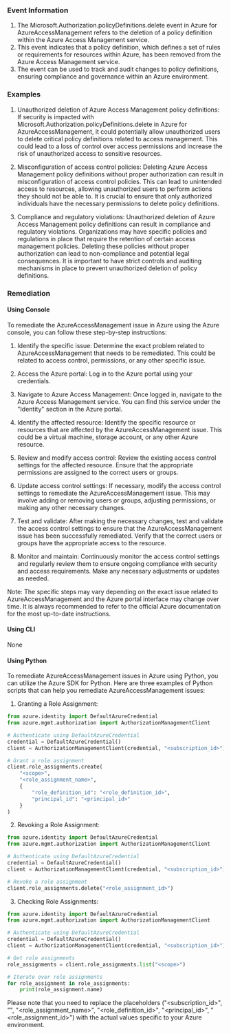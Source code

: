 
### Event Information

1. The Microsoft.Authorization.policyDefinitions.delete event in Azure for AzureAccessManagement refers to the deletion of a policy definition within the Azure Access Management service.
2. This event indicates that a policy definition, which defines a set of rules or requirements for resources within Azure, has been removed from the Azure Access Management service.
3. The event can be used to track and audit changes to policy definitions, ensuring compliance and governance within an Azure environment.


### Examples

1. Unauthorized deletion of Azure Access Management policy definitions: If security is impacted with Microsoft.Authorization.policyDefinitions.delete in Azure for AzureAccessManagement, it could potentially allow unauthorized users to delete critical policy definitions related to access management. This could lead to a loss of control over access permissions and increase the risk of unauthorized access to sensitive resources.

2. Misconfiguration of access control policies: Deleting Azure Access Management policy definitions without proper authorization can result in misconfiguration of access control policies. This can lead to unintended access to resources, allowing unauthorized users to perform actions they should not be able to. It is crucial to ensure that only authorized individuals have the necessary permissions to delete policy definitions.

3. Compliance and regulatory violations: Unauthorized deletion of Azure Access Management policy definitions can result in compliance and regulatory violations. Organizations may have specific policies and regulations in place that require the retention of certain access management policies. Deleting these policies without proper authorization can lead to non-compliance and potential legal consequences. It is important to have strict controls and auditing mechanisms in place to prevent unauthorized deletion of policy definitions.

### Remediation

#### Using Console

To remediate the AzureAccessManagement issue in Azure using the Azure console, you can follow these step-by-step instructions:

1. Identify the specific issue: Determine the exact problem related to AzureAccessManagement that needs to be remediated. This could be related to access control, permissions, or any other specific issue.

2. Access the Azure portal: Log in to the Azure portal using your credentials.

3. Navigate to Azure Access Management: Once logged in, navigate to the Azure Access Management service. You can find this service under the "Identity" section in the Azure portal.

4. Identify the affected resource: Identify the specific resource or resources that are affected by the AzureAccessManagement issue. This could be a virtual machine, storage account, or any other Azure resource.

5. Review and modify access control: Review the existing access control settings for the affected resource. Ensure that the appropriate permissions are assigned to the correct users or groups.

6. Update access control settings: If necessary, modify the access control settings to remediate the AzureAccessManagement issue. This may involve adding or removing users or groups, adjusting permissions, or making any other necessary changes.

7. Test and validate: After making the necessary changes, test and validate the access control settings to ensure that the AzureAccessManagement issue has been successfully remediated. Verify that the correct users or groups have the appropriate access to the resource.

8. Monitor and maintain: Continuously monitor the access control settings and regularly review them to ensure ongoing compliance with security and access requirements. Make any necessary adjustments or updates as needed.

Note: The specific steps may vary depending on the exact issue related to AzureAccessManagement and the Azure portal interface may change over time. It is always recommended to refer to the official Azure documentation for the most up-to-date instructions.

#### Using CLI

None

#### Using Python

To remediate AzureAccessManagement issues in Azure using Python, you can utilize the Azure SDK for Python. Here are three examples of Python scripts that can help you remediate AzureAccessManagement issues:

1. Granting a Role Assignment:
```python
from azure.identity import DefaultAzureCredential
from azure.mgmt.authorization import AuthorizationManagementClient

# Authenticate using DefaultAzureCredential
credential = DefaultAzureCredential()
client = AuthorizationManagementClient(credential, "<subscription_id>")

# Grant a role assignment
client.role_assignments.create(
    "<scope>",
    "<role_assignment_name>",
    {
        "role_definition_id": "<role_definition_id>",
        "principal_id": "<principal_id>"
    }
)
```

2. Revoking a Role Assignment:
```python
from azure.identity import DefaultAzureCredential
from azure.mgmt.authorization import AuthorizationManagementClient

# Authenticate using DefaultAzureCredential
credential = DefaultAzureCredential()
client = AuthorizationManagementClient(credential, "<subscription_id>")

# Revoke a role assignment
client.role_assignments.delete("<role_assignment_id>")
```

3. Checking Role Assignments:
```python
from azure.identity import DefaultAzureCredential
from azure.mgmt.authorization import AuthorizationManagementClient

# Authenticate using DefaultAzureCredential
credential = DefaultAzureCredential()
client = AuthorizationManagementClient(credential, "<subscription_id>")

# Get role assignments
role_assignments = client.role_assignments.list("<scope>")

# Iterate over role assignments
for role_assignment in role_assignments:
    print(role_assignment.name)
```

Please note that you need to replace the placeholders ("<subscription_id>", "<scope>", "<role_assignment_name>", "<role_definition_id>", "<principal_id>", "<role_assignment_id>") with the actual values specific to your Azure environment.

